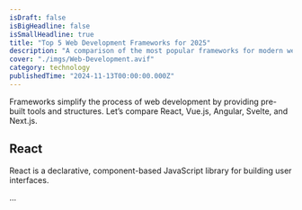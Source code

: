 ```yaml
---
isDraft: false
isBigHeadline: false
isSmallHeadline: true
title: "Top 5 Web Development Frameworks for 2025"
description: "A comparison of the most popular frameworks for modern web development."
cover: "./imgs/Web-Development.avif"
category: technology
publishedTime: "2024-11-13T00:00:00.000Z"
---
```


Frameworks simplify the process of web development by providing pre-built tools and structures. Let’s compare React, Vue.js, Angular, Svelte, and Next.js.

## React

React is a declarative, component-based JavaScript library for building user interfaces.

...
